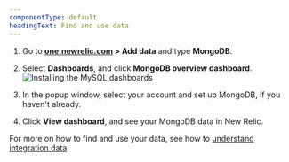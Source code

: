 ```yaml
---
componentType: default
headingText: Find and use data
---
```



1. Go to **[one.newrelic.com](https://one.newrelic.com) > Add data** and type **MongoDB**.
2. Select **Dashboards**, and click **MongoDB overview dashboard**.
<img
  title="Install the MySQL dashboards"
  alt="Installing the  MySQL dashboards"
  src={infrastructureInstallMysqlDashboard}
/>

3. In the popup window, select your account and set up MongoDB, if you haven't already.
4. Click **View dashboard**, and see your MongoDB data in New Relic.

For more on how to find and use your data, see how to [understand integration data](/docs/infrastructure/integrations/find-use-infrastructure-integration-data).
